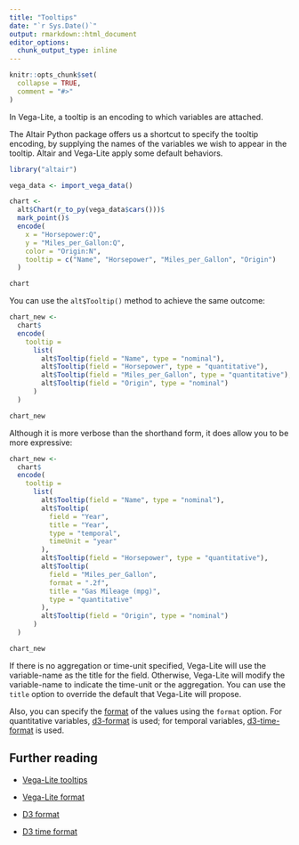 ```yaml
---
title: "Tooltips"
date: "`r Sys.Date()`"
output: rmarkdown::html_document
editor_options:
  chunk_output_type: inline
---
```


```r
knitr::opts_chunk$set(
  collapse = TRUE,
  comment = "#>"
)
```

In Vega-Lite, a tooltip is an encoding to which variables are attached.

The Altair Python package offers us a shortcut to specify the tooltip encoding, by supplying the names of the variables we wish to appear in the tooltip. Altair and Vega-Lite apply some default behaviors.

```r
library("altair")

vega_data <- import_vega_data()

chart <- 
  alt$Chart(r_to_py(vega_data$cars()))$
  mark_point()$
  encode(
    x = "Horsepower:Q",
    y = "Miles_per_Gallon:Q",
    color = "Origin:N",
    tooltip = c("Name", "Horsepower", "Miles_per_Gallon", "Origin")
  )

chart
```

You can use the `alt$Tooltip()` method to achieve the same outcome:

```r
chart_new <- 
  chart$
  encode(
    tooltip = 
      list(
        alt$Tooltip(field = "Name", type = "nominal"),
        alt$Tooltip(field = "Horsepower", type = "quantitative"),
        alt$Tooltip(field = "Miles_per_Gallon", type = "quantitative"),
        alt$Tooltip(field = "Origin", type = "nominal")
      )
  )

chart_new
```

Although it is more verbose than the shorthand form, it does allow you to be more expressive:

```r
chart_new <- 
  chart$
  encode(
    tooltip = 
      list(
        alt$Tooltip(field = "Name", type = "nominal"),
        alt$Tooltip(
          field = "Year",
          title = "Year",
          type = "temporal", 
          timeUnit = "year"
        ),
        alt$Tooltip(field = "Horsepower", type = "quantitative"),
        alt$Tooltip(
          field = "Miles_per_Gallon", 
          format = ".2f",
          title = "Gas Mileage (mpg)",
          type = "quantitative"
        ),
        alt$Tooltip(field = "Origin", type = "nominal")
      )
  )

chart_new
```

If there is no aggregation or time-unit specified, Vega-Lite will use the variable-name as the title for the field. Otherwise, Vega-Lite will modify the variable-name to indicate the time-unit or the aggregation. You can use the `title` option to override the default that Vega-Lite will propose.

Also, you can specify the [format](https://vega.github.io/vega-lite/docs/format.html) of the values using the `format` option. For quantitative variables, [d3-format](https://github.com/d3/d3-format) is used; for temporal variables, [d3-time-format](https://github.com/d3/d3-time-format) is used.

## Further reading

- [Vega-Lite tooltips](https://vega.github.io/vega-lite/docs/tooltip.html)

- [Vega-Lite format](https://vega.github.io/vega-lite/docs/format.html)

- [D3 format](https://github.com/d3/d3-format)

- [D3 time format](https://github.com/d3/d3-time-format)

